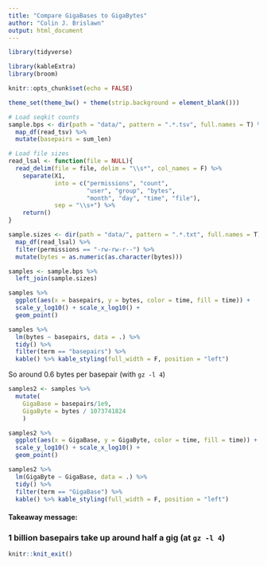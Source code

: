 ```yaml
---
title: "Compare GigaBases to GigaBytes"
author: "Colin J. Brislawn"
output: html_document
---
```


```r
library(tidyverse)

library(kableExtra)
library(broom)

knitr::opts_chunk$set(echo = FALSE)

theme_set(theme_bw() + theme(strip.background = element_blank()))

```


```r
# Load seqkit counts
sample.bps <- dir(path = "data/", pattern = ".*.tsv", full.names = T) %>%
  map_df(read_tsv) %>%
  mutate(basepairs = sum_len)

# Load file sizes
read_lsal <- function(file = NULL){
  read_delim(file = file, delim = "\\s*", col_names = F) %>%
    separate(X1,
             into = c("permissions", "count",
                      "user", "group", "bytes",
                      "month", "day", "time", "file"),
             sep = "\\s+") %>%
    return()
}

sample.sizes <- dir(path = "data/", pattern = ".*.txt", full.names = T) %>%
  map_df(read_lsal) %>%
  filter(permissions == "-rw-rw-r--") %>%
  mutate(bytes = as.numeric(as.character(bytes)))

samples <- sample.bps %>%
  left_join(sample.sizes)
```

```r
samples %>%
  ggplot(aes(x = basepairs, y = bytes, color = time, fill = time)) +
  scale_y_log10() + scale_x_log10() +
  geom_point()

samples %>%
  lm(bytes ~ basepairs, data = .) %>%
  tidy() %>%
  filter(term == "basepairs") %>%
  kable() %>% kable_styling(full_width = F, position = "left")

```

So around 0.6 bytes per basepair (with `gz -l 4`)

```r
samples2 <- samples %>%
  mutate(
    GigaBase = basepairs/1e9,
    GigaByte = bytes / 1073741824
    )

samples2 %>%
  ggplot(aes(x = GigaBase, y = GigaByte, color = time, fill = time)) +
  scale_y_log10() + scale_x_log10() +
  geom_point()

samples2 %>%
  lm(GigaByte ~ GigaBase, data = .) %>%
  tidy() %>%
  filter(term == "GigaBase") %>%
  kable() %>% kable_styling(full_width = F, position = "left")
```

#### Takeaway message:

### 1 billion basepairs take up around half a gig (at `gz -l 4`)

```r
knitr::knit_exit()
```
